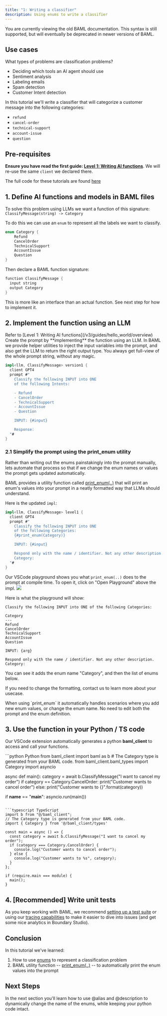 ```yaml
---
title: "1: Writing a classifier"
description: Using enums to write a classifier
---
```

<Warning>
    You are currently viewing the old BAML documentation. This syntax is still supported, but will eventually be deprecated in newer versions of BAML.
</Warning>

## Use cases

What types of problems are classification problems?

- Deciding which tools an AI agent should use
- Sentiment analysis
- Labeling emails
- Spam detection
- Customer Intent detection

In this tutorial we'll write a classifier that will categorize a customer message into the following categories:

- `refund`
- `cancel-order`
- `technical-support`
- `account-issue`
- `question`

## Pre-requisites

**Ensure you have read the first guide: [Level 1: Writing AI functions](/v3/guides/hello_world/level1)**.
We will re-use the same `client` we declared there.

The full code for these tutorials are found [here](https://github.com/BoundaryML/baml-examples/blob/main/tutorials/baml_src/classification-guide)

## 1. Define AI functions and models in BAML files

To solve this problem using LLMs we want a function of this signature:
`ClassifyMessage(string) -> Category`

To do this we can use an `enum` to represent all the labels we want to classify.

```rust classifier.baml
enum Category {
    Refund
    CancelOrder
    TechnicalSupport
    AccountIssue
    Question
}
```

Then declare a BAML function signature:

```rust classifier.baml
function ClassifyMessage { 
  input string
  output Category
}
```
This is more like an interface than an actual function. See next step for how to implement it.

## 2. Implement the function using an LLM

<Steps>
<Step title="Define the LLM client">
Refer to [Level 1: Writing AI functions](/v3/guides/hello_world/overview)
</Step>
<Step title="Define a prompt">
Create the prompt by **implementing** the function using an LLM.
In BAML we provide helper utilities to inject the input variables into the prompt, and also get the LLM to return the right output type. You always get full-view of the whole prompt string, without any magic.

```rust
impl<llm, ClassifyMessage> version1 {
  client GPT4
  prompt #"
    Classify the following INPUT into ONE
    of the following Intents:

    - Refund
    - CancelOrder
    - TechnicalSupport
    - AccountIssue
    - Question

    INPUT: {#input}

    Response:
  "#
}
```

</Step>
</Steps>

### 2.1 Simplify the prompt using the print_enum utility

Rather than writing out the enums painstakingly into the prompt manually, lets automate that process so that if we change the enum names or values the prompt gets updated automatically.

BAML provides a utility function called [print_enum(..)](/v3/syntax/prompt_engineering/variables#printers) that will print an enum's values into your prompt in a neatly formatted way that LLMs should understand.

Here is the updated `impl`:

```rust
impl<llm, ClassifyMessage> level1 {
  client GPT4
  prompt #"
    Classify the following INPUT into ONE
    of the following Categories:
    {#print_enum(Category)}

    INPUT: {#input}

    Respond only with the name / identifier. Not any other description.
    Category:
  "#
}
```

Our VSCode playground shows you what `print_enum(..)` does to the prompt at compile time. To open it, click on "Open Playground" above the impl.
<img src="images/v3/open_playground.png" />

 Here is what the playground will show:

```text
Classify the following INPUT into ONE of the following Categories:

Category
---
Refund
CancelOrder
TechnicalSupport
AccountIssue
Question

INPUT: {arg}

Respond only with the name / identifier. Not any other description.
Category:
```

You can see it adds the enum name "Category", and then the list of enums below.

If you need to change the formatting, contact us to learn more about your usecase.

<Tip>
  When using `print_enum` it automatically handles scenarios where you add new
  enum values, or change the enum name. No need to edit both the prompt and the
  enum definition.
</Tip>

## 3. Use the function in your Python / TS code

Our VSCode extension automatically generates a python **baml_client** to access and call your functions.

<CodeGroup>
```python Python
from baml_client import baml as b
# The Category type is generated from your BAML code.
from baml_client.baml_types import Category
import asyncio


async def main():
  category = await b.ClassifyMessage("I want to cancel my order")
  if category == Category.CancelOrder:
    print("Customer wants to cancel order")
  else:
    print("Customer wants to {}".format(category))


if __name__ == "__main__":
  asyncio.run(main())

```

```typescript TypeScript
import b from "@/baml_client";
// The Category type is generated from your BAML code.
import { Category } from '@/baml_client/types'

const main = async () => {
  const category = await b.ClassifyMessage("I want to cancel my order");
  if (category === Category.CancelOrder) {
    console.log("Customer wants to cancel order");
  } else {
    console.log("Customer wants to %s", category);
  }
};

if (require.main === module) {
  main();
}
```
</CodeGroup>

## 4. [Recommended] Write unit tests

As you keep working with BAML, we recommend [setting up a test suite](/v3/home/running-tests) or using our [tracing capabilities](/v3/home/tracing-tagging) to make it easier to dive into issues (and get some nice analytics in Boundary Studio).

## Conclusion
In this tutorial we've learned:
1. How to use [enums](/v3/syntax/enum) to represent a classification problem
2. BAML utility function --  [print_enum(..)](/v3/syntax/prompt_engineering/enum) -- to automatically print the enum values into the prompt

## Next Steps

In the next section you'll learn how to use @alias and @description to dynamically change the name of the enums, while keeping your python code intact.
